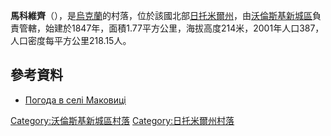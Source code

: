 {{coord|50|36|48|N|27|32|49|E|scale:30000|display=title}}

'''馬科維齊'''（{{lang-uk|Маковиці}}），是[[烏克蘭|烏克蘭]]的村落，位於該國北部[[日托米爾州|日托米爾州]]，由[[沃倫斯基新城區|沃倫斯基新城區]]負責管轄，始建於1847年，面積1.77平方公里，海拔高度214米，2001年人口387，人口密度每平方公里218.15人。

==參考資料== 
* [http://weather.in.ua/ua/zhitomirskaja/14409 Погода в селі Маковиці] {{Wayback|url=http://weather.in.ua/ua/zhitomirskaja/14409 |date=20200805024247 }}

{{DEFAULTSORT:Маковиці}}
[[Category:沃倫斯基新城區村落|Category:沃倫斯基新城區村落]]
[[Category:日托米爾州村落|Category:日托米爾州村落]]


{{Zhytomyr-geo-stub}}